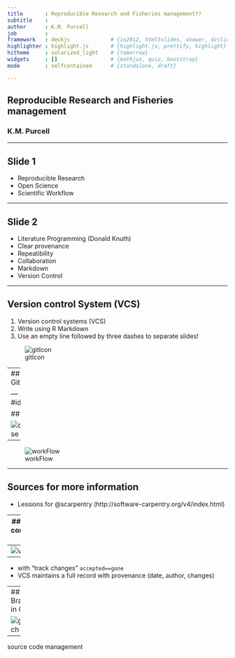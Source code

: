 ```yaml
---
title       : Reproducible Research and Fisheries management??
subtitle    : 
author      : K.M. Purcell
job         : 
framework   : deckjs             # {io2012, html5slides, shower, dzslides, deckjs...}
highlighter : highlight.js       # {highlight.js, prettify, highlight}
hitheme     : solarized_light    # {tomorrow}
widgets     : []                 # {mathjax, quiz, bootstrap}
mode        : selfcontained      # {standalone, draft}

---
```


## Reproducible Research and Fisheries management

### K.M. Purcell

---

## Slide 1

* Reproducible Research
* Open Science
* Scientific Workflow

---

## Slide 2

* Literature Programming (Donald Knuth)
* Clear provenance
* Repeatibility
* Collaboration
* Markdown
* Version Control

---

## Version control System (VCS)

1. Version control systems (VCS)
2. Write using R Markdown
3. Use an empty line followed by three dashes to separate slides!

![gitIcon](http://thril.uws.edu.au/wp-content/uploads/2013/10/git-icon.png)

---
## Git & GitHub




--- .class #id 

## Slide 2

![codeReuse](http://www.phdcomics.com/comics/archive/phd031214s.gif)

---

![workFlow](http://i1.wp.com/ouseful.files.wordpress.com/2012/07/rchitecture1.png)

---

## Sources for more information

* Lessions for @scarpentry (http://software-carpentry.org/v4/index.html)

---
## Pandoc conversion utility

![pandoc](http://johnmacfarlane.net/pandoc/diagram.png)

---
![vcs](http://www.phdcomics.com/comics/archive/phd101212s.gif)

---

* with "track changes" ```accepted==gone```
* VCS maintains a full record with provenance (date, author, changes)


---
## Branches in Git

![gitBranch](C:\\Users\\Kevin.Purcell\\Documents\\GitHub\\Git4NOAA\\git4NOAA\\gitBranch.png)


---

source code management
